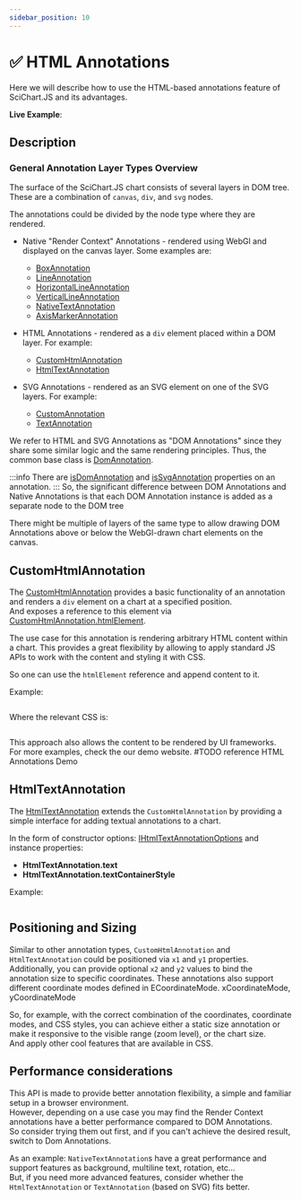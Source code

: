 ```yaml
---
sidebar_position: 10
---
```



# ✅ HTML Annotations

Here we will describe how to use the HTML-based annotations feature of SciChart.JS and its advantages.

**Live Example**:

<ChartPreviewWrapper />

## Description

### General Annotation Layer Types Overview

The surface of the SciChart.JS chart consists of several layers in DOM tree.
These are a combination of `canvas`, `div`, and `svg` nodes.

The annotations could be divided by the node type where they are rendered.

- Native "Render Context" Annotations - rendered using WebGl and displayed on the canvas layer.
  Some examples are:

    - [BoxAnnotation](https://www.scichart.com/documentation/js/current/webframe.html#BoxAnnotation.html)
    - [LineAnnotation](https://www.scichart.com/documentation/js/current/webframe.html#LineAnnotation.html)
    - [HorizontalLineAnnotation](https://www.scichart.com/documentation/js/current/webframe.html#HorizontalLineAnnotation.html)
    - [VerticalLineAnnotation](https://www.scichart.com/documentation/js/current/webframe.html#VerticalLineAnnotation.html)
    - [NativeTextAnnotation](https://www.scichart.com/documentation/js/current/webframe.html#NativeTextAnnotation.html)
    - [AxisMarkerAnnotation](https://www.scichart.com/documentation/js/current/webframe.html#AxisMarkerAnnotation.html)

- HTML Annotations - rendered as a `div` element placed within a DOM layer.
  For example:
    - [CustomHtmlAnnotation](https://www.scichart.com/documentation/js/current/webframe.html#CustomAnnotation.html)
    - [HtmlTextAnnotation](https://www.scichart.com/documentation/js/current/webframe.html#TextAnnotation.html)
- SVG Annotations - rendered as an SVG element on one of the SVG layers.
  For example:
    - [CustomAnnotation](https://www.scichart.com/documentation/js/current/webframe.html#CustomAnnotation.html)
    - [TextAnnotation](https://www.scichart.com/documentation/js/current/webframe.html#TextAnnotation.html)

We refer to HTML and SVG Annotations as "DOM Annotations" since they share some similar logic and the same rendering principles. Thus, the common base class is [DomAnnotation](https://www.scichart.com/documentation/js/v4/typedoc/classes/domannotationbase.html).

:::info
There are [isDomAnnotation](https://www.scichart.com/documentation/js/v4/typedoc/classes/annotationbase.html#isdomannotation) and [isSvgAnnotation](https://www.scichart.com/documentation/js/current/typedoc/classes/annotationbase.html#issvgannotation) properties on an annotation.
:::
So, the significant difference between DOM Annotations and Native Annotations
is that each DOM Annotation instance is added as a separate node to the DOM tree

There might be multiple of layers of the same type to allow drawing DOM Annotations above or below the WebGl-drawn chart elements on the canvas.

## CustomHtmlAnnotation

The [CustomHtmlAnnotation](https://www.scichart.com/documentation/js/current/webframe.html#CustomHtmlAnnotation.html) provides a basic functionality of an annotation and renders a `div` element on a chart at a specified position.  
And exposes a reference to this element via [CustomHtmlAnnotation.htmlElement](https://www.scichart.com/documentation/js/v4/typedoc/classes/customhtmlannotation.html#htmlelement).

The use case for this annotation is rendering arbitrary HTML content within a chart.
This provides a great flexibility by allowing to apply standard JS APIs to work with the content and styling it with CSS.

So one can use the `htmlElement` reference and append content to it.

Example:

```ts showLineNumbers file=./demo.js start=region_A_start end=region_A_end

```

Where the relevant CSS is:

```css file=./demo.css

```

This approach also allows the content to be rendered by UI frameworks.  
For more examples, check the our demo website. #TODO reference HTML Annotations Demo

## HtmlTextAnnotation

The [HtmlTextAnnotation](https://www.scichart.com/documentation/js/current/webframe.html#HtmlTextAnnotation.html) extends the `CustomHtmlAnnotation` by providing a simple interface for adding textual annotations to a chart.

In the form of constructor options:
[IHtmlTextAnnotationOptions](https://www.scichart.com/documentation/js/current/webframe.html#IHtmlTextAnnotationOptions.html)
and instance properties:

- **HtmlTextAnnotation.text**
- **HtmlTextAnnotation.textContainerStyle**

Example:

```ts showLineNumbers file=./demo.js start=region_B_start end=region_B_end

```

## Positioning and Sizing

Similar to other annotation types, `CustomHtmlAnnotation` and `HtmlTextAnnotation` could be positioned via
`x1` and `y1` properties.  
Additionally, you can provide optional `x2` and `y2` values to bind the annotation size to specific coordinates.
These annotations also support different coordinate modes defined in ECoordinateMode.
xCoordinateMode, yCoordinateMode

So, for example, with the correct combination of the coordinates, coordinate modes, and CSS styles, you can achieve either a static size annotation or make it responsive to the visible range (zoom level), or the chart size.  
And apply other cool features that are available in CSS.

## Performance considerations

This API is made to provide better annotation flexibility, a simple and familiar setup in a browser environment.  
However, depending on a use case you may find the Render Context annotations have a better performance compared to DOM Annotations.  
So consider trying them out first, and if you can't achieve the desired result, switch to Dom Annotations.

As an example:
`NativeTextAnnotation`s have a great performance and support features as background, multiline text, rotation, etc...  
But, if you need more advanced features, consider whether the `HtmlTextAnnotation` or `TextAnnotation` (based on SVG) fits better.
